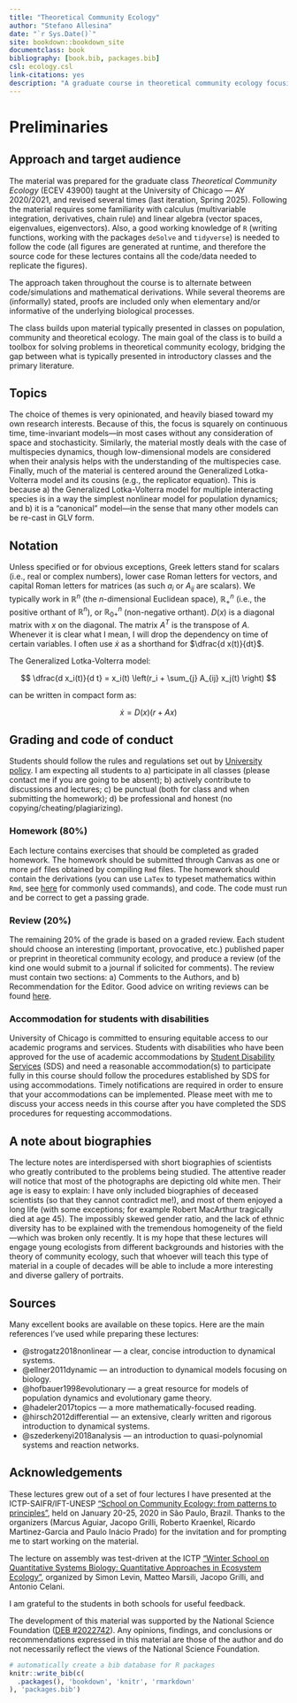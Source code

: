 ```yaml
--- 
title: "Theoretical Community Ecology"
author: "Stefano Allesina"
date: "`r Sys.Date()`"
site: bookdown::bookdown_site
documentclass: book
bibliography: [book.bib, packages.bib]
csl: ecology.csl
link-citations: yes
description: "A graduate course in theoretical community ecology focusing on systems with multiple species."
---
```

# Preliminaries {-}

## Approach and target audience {-}

The material was prepared for the graduate class *Theoretical Community Ecology* (ECEV 43900) taught at the University of Chicago --- AY 2020/2021, and revised several times (last iteration, Spring 2025). Following the material requires some familiarity with calculus (multivariable integration, derivatives, chain rule) and linear algebra (vector spaces, eigenvalues, eigenvectors). Also, a good working knowledge of `R` (writing functions, working with the packages `deSolve` and `tidyverse`) is needed to follow the code (all figures are generated at runtime, and therefore the source code for these lectures contains all the code/data needed to replicate the figures).

The approach taken throughout the course is to alternate between code/simulations and mathematical derivations. While several theorems are (informally) stated, proofs are included only when elementary and/or informative of the underlying biological processes.

The class builds upon material typically presented in classes on population, community and theoretical ecology. The main goal of the class is to build a toolbox for solving problems in theoretical community ecology, bridging the gap between what is typically presented in introductory classes and the primary literature.

## Topics {-}

The choice of themes is very opinionated, and heavily biased toward my own research interests. Because of this, the focus is squarely on continuous time, time-invariant models---in most cases without any consideration of space and stochasticity. Similarly, the material mostly deals with the case of multispecies dynamics, though low-dimensional models are considered when their analysis helps with the understanding of the multispecies case. Finally, much of the material is centered around the Generalized Lotka-Volterra model and its cousins (e.g., the replicator equation). This is because a) the Generalized Lotka-Volterra model for multiple interacting species is in a way the simplest nonlinear model for population dynamics; and b) it is a "canonical" model---in the sense that many other models can be re-cast in GLV form.

## Notation {-}

Unless specified or for obvious exceptions, Greek letters stand for scalars (i.e., real or complex numbers), lower case Roman letters for vectors, and capital Roman letters for matrices (as such $a_i$ or $A_{ij}$ are scalars). We typically work in $\mathbb{R}^n$ (the $n$-dimensional Euclidean space), $\mathbb{R}^n_+$ (i.e., the positive orthant of $\mathbb{R}^n$), or $\mathbb{R}^n_{0+}$ (non-negative orthant).  $D(x)$ is a diagonal matrix with $x$ on the diagonal. The matrix $A^T$ is the transpose of $A$. Whenever it is clear what I mean, I will drop the dependency on time of certain variables. I often use $\dot{x}$ as a shorthand for $\dfrac{d x(t)}{dt}$.

The Generalized Lotka-Volterra model:

$$
\dfrac{d x_i(t)}{d t} = x_i(t) \left(r_i + \sum_{j} A_{ij} x_j(t) \right)
$$

can be written in compact form as:

$$
\dot{x} = D(x) (r + A x)
$$

## Grading and code of conduct {-}

Students should follow the rules and regulations set out by [University policy](https://studentmanual.uchicago.edu/academic-policies/). I am expecting all students to a) participate in all classes (please contact me if you are going to be absent); b) actively contribute to discussions and lectures; c) be punctual (both for class and when submitting the homework); d) be professional and honest (no copying/cheating/plagiarizing).

### Homework (80%) {-}

Each lecture contains exercises that should be completed as graded homework. The homework should be submitted through Canvas as one or more `pdf` files obtained by compiling `Rmd` files. The homework should contain the derivations (you can use `LaTex` to typeset mathematics within `Rmd`, see [here](https://rpruim.github.io/s341/S19/from-class/MathinRmd.html) for commonly used commands), and code. The code must run and be correct to get a passing grade.

### Review (20%) {-}

The remaining 20% of the grade is based on a graded review. Each student should choose an interesting (important, provocative, etc.) published paper or preprint in theoretical community ecology, and produce a review (of the kind one would submit to a journal if solicited for comments). The review must contain two sections: a) Comments to the Authors, and b) Recommendation for the Editor. Good advice on writing reviews can be found [here](https://dynamicecology.wordpress.com/2013/01/03/advice-how-to-review-a-manuscript-for-a-journal/).

### Accommodation for students with disabilities {-}

University of Chicago is committed to ensuring equitable access to our academic programs and services. Students with disabilities who have been approved for the use of academic accommodations by [Student Disability Services](https://disabilities.uchicago.edu/) (SDS) and need a reasonable accommodation(s) to participate fully in this course should follow the procedures established by SDS for using accommodations. Timely notifications are required in order to ensure that your accommodations can be implemented. Please meet with me to discuss your access needs in this course after you have completed the SDS procedures for requesting accommodations.

## A note about biographies {-}

The lecture notes are interdispersed with short biographies of scientists who greatly contributed to the problems being studied. The attentive reader will notice that most of the photographs are depicting old white men. Their age is easy to explain: I have only included biographies of deceased scientists (so that they cannot contradict me!), and most of them enjoyed a long life (with some exceptions; for example Robert MacArthur tragically died at age 45). The impossibly skewed gender ratio, and the lack of ethnic diversity has to be explained with the tremendous homogeneity of the field---which was broken only recently. It is my hope that these lectures will engage young ecologists from different backgrounds and histories with the theory of community ecology, such that whoever will teach this type of material in a couple of decades will be able to include a more interesting and diverse gallery of portraits. 

## Sources {-}

Many excellent books are available on these topics. Here are the main references I've used while preparing these lectures:

- @strogatz2018nonlinear --- a clear, concise introduction to dynamical systems.
- @ellner2011dynamic --- an introduction to dynamical models focusing on biology.
- @hofbauer1998evolutionary --- a great resource for models of population dynamics and evolutionary game theory.
- @hadeler2017topics --- a more mathematically-focused reading.
- @hirsch2012differential --- an extensive, clearly written and rigorous introduction to dynamical systems.
- @szederkenyi2018analysis --- an introduction to quasi-polynomial systems and reaction networks.

## Acknowledgements {-}

These lectures grew out of a set of four lectures I have presented at the ICTP-SAIFR/IFT-UNESP ["School on Community Ecology: from patterns to principles"](https://www.ictp-saifr.org/community-ecology-from-patterns-to-principles/), held on January 20-25, 2020 in São Paulo, Brazil. Thanks to the organizers (Marcus Aguiar, Jacopo Grilli, Roberto Kraenkel, Ricardo Martinez-Garcia and Paulo Inácio Prado) for the invitation and for prompting me to start working on the material. 

The lecture on assembly was test-driven at the ICTP ["Winter School on Quantitative Systems Biology: Quantitative Approaches in Ecosystem Ecology"](https://indico.ictp.it/event/9131/), organized by Simon Levin, Matteo Marsili, Jacopo Grilli, and Antonio Celani. 

I am grateful to the students in both schools for useful feedback. 

The development of this material was supported by the National Science Foundation ([DEB #2022742](https://www.nsf.gov/awardsearch/showAward?AWD_ID=2022742)). Any opinions, findings, and conclusions or recommendations expressed in this material are those of the author and do not necessarily reflect the views of the National Science Foundation.

```r
# automatically create a bib database for R packages
knitr::write_bib(c(
  .packages(), 'bookdown', 'knitr', 'rmarkdown'
), 'packages.bib')
```
